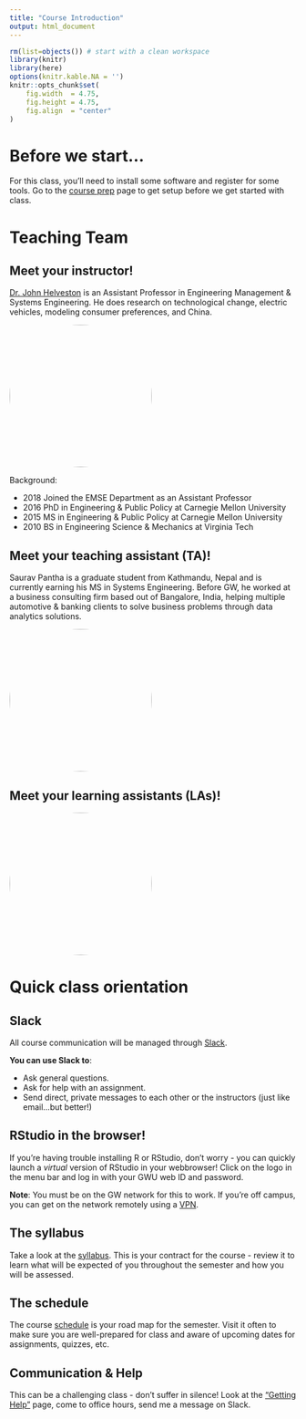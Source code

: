 ```yaml
---
title: "Course Introduction"
output: html_document
---
```


<!-- For circle images -->
<style>
.circle img {
  border-radius:50%;
}
</style>

```r
rm(list=objects()) # start with a clean workspace
library(knitr)
library(here)
options(knitr.kable.NA = '')
knitr::opts_chunk$set(
    fig.width  = 4.75,
    fig.height = 4.75,
    fig.align  = "center"
)
```

# Before we start...

For this class, you'll need to install some software and register for some tools. Go to the [course prep](L0-course-prep.html) page to get setup before we get started with class.

# Teaching Team

## Meet your instructor!

[Dr. John Helveston](http://www.jhelvy.com/) is an Assistant Professor in Engineering Management & Systems Engineering. He does research on technological change, electric vehicles, modeling consumer preferences, and China.

<div class="circle">
<img src="images/helveston.jpg" width=250>
</div>

Background:

- 2018 Joined the EMSE Department as an Assistant Professor
- 2016 PhD in Engineering & Public Policy at Carnegie Mellon University
- 2015 MS in Engineering & Public Policy at Carnegie Mellon University
- 2010 BS in Engineering Science & Mechanics at Virginia Tech

## Meet your teaching assistant (TA)!

Saurav Pantha is a graduate student from Kathmandu, Nepal and is currently earning his MS in Systems Engineering. Before GW, he worked at a business consulting firm based out of Bangalore, India, helping multiple automotive & banking clients to solve business problems through data analytics solutions.

<div class="circle">
<img src="images/pantha.jpg" width=250>
</div>

## Meet your learning assistants (LAs)!

<div class="circle">
<img src="images/la.jpg" width=250>
</div>

# Quick class orientation

## Slack

All course communication will be managed through [Slack](https://emse-p4a-f20.slack.com).

**You can use Slack to**:

- Ask general questions.
- Ask for help with an assignment.
- Send direct, private messages to each other or the instructors (just like email...but better!)

## RStudio in the browser!

If you're having trouble installing R or RStudio, don't worry - you can quickly launch a _virtual_ version of RStudio in your webbrowser! Click on the <i class="fab fa-r-project"></i> logo in the menu bar and log in with your GWU web ID and password.

**Note**: You must be on the GW network for this to work. If you're off campus, you can get on the network remotely using a [VPN](https://seascf.seas.gwu.edu/vpn-access).

## The syllabus

Take a look at the [syllabus](syllabus.html). This is your contract for the course - review it to learn what will be expected of you throughout the semester and how you will be assessed.

## The schedule

The course [schedule](schedule.html) is your road map for the semester. Visit it often to make sure you are well-prepared for class and aware of upcoming dates for assignments, quizzes, etc.

## Communication & Help

This can be a challenging class - don't suffer in silence! Look at the ["Getting Help"](ref-getting-help.html) page, come to office hours, send me a message on Slack.
